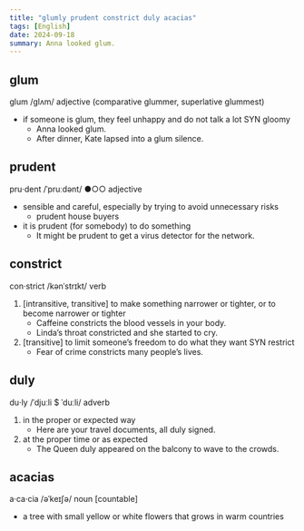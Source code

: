 ```yaml
---
title: "glumly prudent constrict duly acacias"
tags: [English]
date: 2024-09-18
summary: Anna looked glum.
---
```


## glum

glum /ɡlʌm/ adjective (comparative glummer, superlative glummest)

- if someone is glum, they feel unhappy and do not talk a lot SYN gloomy
  - Anna looked glum.
  - After dinner, Kate lapsed into a glum silence.

## prudent

pru‧dent /ˈpruːdənt/ ●○○ adjective

- sensible and careful, especially by trying to avoid unnecessary risks
  - prudent house buyers
- it is prudent (for somebody) to do something
  - It might be prudent to get a virus detector for the network.

## constrict

con‧strict /kənˈstrɪkt/ verb

1. [intransitive, transitive] to make something narrower or tighter, or to become narrower or tighter
   - Caffeine constricts the blood vessels in your body.
   - Linda’s throat constricted and she started to cry.
2. [transitive] to limit someone’s freedom to do what they want SYN restrict
   - Fear of crime constricts many people’s lives.

## duly

du‧ly /ˈdjuːli $ ˈduːli/ adverb

1. in the proper or expected way
   - Here are your travel documents, all duly signed.
2. at the proper time or as expected
   - The Queen duly appeared on the balcony to wave to the crowds.

## acacias

a‧ca‧cia /əˈkeɪʃə/ noun [countable]

- a tree with small yellow or white flowers that grows in warm countries
